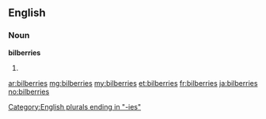 ==English==

===Noun===
'''bilberries'''

# {{plural of|[[bilberry]]}}

[[Category:English plurals ending in "-ies"]]

[[ar:bilberries]]
[[mg:bilberries]]
[[my:bilberries]]
[[et:bilberries]]
[[fr:bilberries]]
[[ja:bilberries]]
[[no:bilberries]]